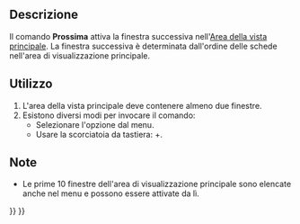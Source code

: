 <languages/>

{{Docnav/it
|
|[[Std_ActivatePrevWindow/it|Precedente]]
|[[Std_Windows_Menu/it|Menu Finestre]]
|IconL=
|IconR=Std_ActivatePrevWindow.svg
|IconC=Freecad.svg
}}

{{GuiCommand/it
|Name=Std ActivateNextWindow
|Name/it=Prossima
|MenuLocation=Finestre → Prossima
|Workbenches=Tutti
|Shortcut={{KEY|Ctrl}}+{{KEY|Tab}}
|SeeAlso=[[Std_ActivatePrevWindow/it|Precedente]], [[Std_Windows/it|Finestre]]
}}

<span id="Description"></span>
==Descrizione==

Il comando '''Prossima''' attiva la finestra successiva nell'[[Main_view_area/it|Area della vista principale]]. La finestra successiva è determinata dall'ordine delle schede nell'area di visualizzazione principale.

<span id="Usage"></span>
==Utilizzo==

# L'area della vista principale deve contenere almeno due finestre.
# Esistono diversi modi per invocare il comando:
#* Selezionare l'opzione {{MenuCommand|Finestre → [[Image:Std_ActivateNextWindow.svg|16px]] Prossima}} dal menu.
#* Usare la scorciatoia da tastiera: {{KEY|Ctrl}}+{{KEY|Tab}}.

<span id="Notes"></span>
==Note==

* Le prime 10 finestre dell'area di visualizzazione principale sono elencate anche nel menu {{MenuCommand|Finestre}} e possono essere attivate da lì.


{{Docnav/it
|
|[[Std_ActivatePrevWindow/it|Precedente]]
|[[Std_Windows_Menu/it|Menu Finestre]]
|IconL=
|IconR=Std_ActivatePrevWindow.svg
|IconC=Freecad.svg
}}

{{Std_Base_navi{{#translation:}}}}
{{Userdocnavi{{#translation:}}}}